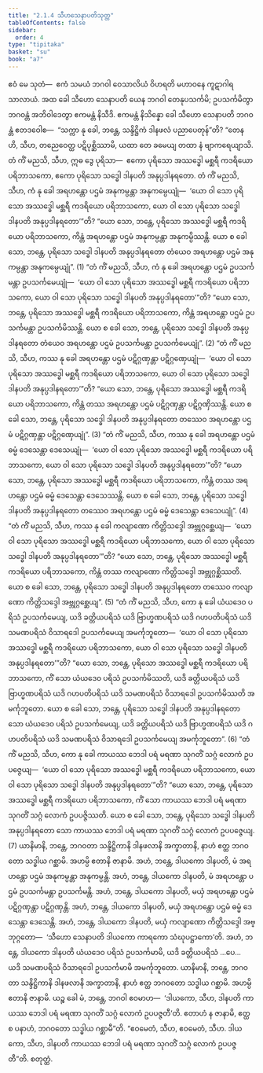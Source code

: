 ```yaml
---
title: "2.1.4 သီဟသေနာပတိသုတ္တ"
tableOfContents: false
sidebar:
  order: 4
type: "tipitaka"
basket: "su"
book: "a7"
---
```



<DynamicBreadcrumb />

<Division number="57" book="a7" e="ch" v="16" p="456">

<Paragraph number="359" book="a7">
ဧဝံ မေ သုတံ—  ဧကံ သမယံ ဘဂဝါ ဝေသာလိယံ ဝိဟရတိ မဟာဝနေ ကူဋာဂါရသာလာယံ. အထ ခေါ သီဟော သေနာပတိ ယေန ဘဂဝါ တေနုပသင်္ကမိ; ဥပသင်္ကမိတွာ ဘဂဝန္တံ အဘိဝါဒေတွာ ဧကမန္တံ နိသီဒိ. ဧကမန္တံ နိသိန္နော ခေါ သီဟော သေနာပတိ ဘဂဝန္တံ ဧတဒဝေါစ—  “သက္ကာ နု ခေါ, ဘန္တေ, သန္ဒိဋ္ဌိကံ ဒါနဖလံ ပညာပေတုန်”တိ?
</Paragraph>

<Paragraph number="360" book="a7">
“တေန ဟိ, သီဟ, တညေဝေတ္ထ ပဋိပုစ္ဆိဿာမိ, ယထာ တေ ခမေယျ တထာ နံ ဗျာကရေယျာသိ. တံ ကိံ မညသိ, သီဟ, ဣဓ ဒွေ ပုရိသာ—  ဧကော ပုရိသော အဿဒ္ဓေါ မစ္ဆရီ ကဒရိယော ပရိဘာသကော, ဧကော ပုရိသော သဒ္ဓေါ ဒါနပတိ အနုပ္ပဒါနရတော. တံ ကိံ မညသိ, သီဟ, ကံ နု ခေါ အရဟန္တော ပဌမံ အနုကမ္ပန္တာ အနုကမ္ပေယျုံ—  ‘ယော ဝါ သော ပုရိသော အဿဒ္ဓေါ မစ္ဆရီ ကဒရိယော ပရိဘာသကော, ယော ဝါ သော ပုရိသော သဒ္ဓေါ ဒါနပတိ အနုပ္ပဒါနရတော’”တိ?
</Paragraph>

<Paragraph number="361" book="a7">
“ယော သော, ဘန္တေ, ပုရိသော အဿဒ္ဓေါ မစ္ဆရီ ကဒရိယော ပရိဘာသကော, ကိန္တံ အရဟန္တော ပဌမံ အနုကမ္ပန္တာ အနုကမ္ပိဿန္တိ. ယော စ ခေါ သော, ဘန္တေ, ပုရိသော သဒ္ဓေါ ဒါနပတိ အနုပ္ပဒါနရတော တံယေဝ အရဟန္တော ပဌမံ အနုကမ္ပန္တာ အနုကမ္ပေယျုံ”. (1)
</Paragraph>

<Paragraph number="362" book="a7">
“တံ ကိံ မညသိ, သီဟ, ကံ နု ခေါ အရဟန္တော ပဌမံ ဥပသင်္ကမန္တာ ဥပသင်္ကမေယျုံ—  ‘ယော ဝါ သော ပုရိသော အဿဒ္ဓေါ မစ္ဆရီ ကဒရိယော ပရိဘာသကော, ယော ဝါ သော ပုရိသော သဒ္ဓေါ ဒါနပတိ အနုပ္ပဒါနရတော’”တိ? “ယော သော, ဘန္တေ, ပုရိသော အဿဒ္ဓေါ မစ္ဆရီ ကဒရိယော ပရိဘာသကော, ကိန္တံ အရဟန္တော ပဌမံ ဥပသင်္ကမန္တာ ဥပသင်္ကမိဿန္တိ. ယော စ ခေါ သော, ဘန္တေ, ပုရိသော သဒ္ဓေါ ဒါနပတိ အနုပ္ပဒါနရတော တံယေဝ အရဟန္တော ပဌမံ ဥပသင်္ကမန္တာ ဥပသင်္ကမေယျုံ”. (2)
</Paragraph>

<Paragraph number="363" book="a7">
“တံ ကိံ မညသိ, သီဟ, ကဿ နု ခေါ အရဟန္တော ပဌမံ ပဋိဂ္ဂဏှန္တာ ပဋိဂ္ဂဏှေယျုံ—  ‘ယော ဝါ သော ပုရိသော အဿဒ္ဓေါ မစ္ဆရီ ကဒရိယော ပရိဘာသကော, ယော ဝါ သော ပုရိသော သဒ္ဓေါ ဒါနပတိ အနုပ္ပဒါနရတော’”တိ? “ယော သော, ဘန္တေ, ပုရိသော အဿဒ္ဓေါ မစ္ဆရီ ကဒရိယော ပရိဘာသကော, ကိန္တံ တဿ အရဟန္တော ပဌမံ ပဋိဂ္ဂဏှန္တာ ပဋိဂ္ဂဏှိဿန္တိ. ယော စ ခေါ သော, ဘန္တေ, ပုရိသော သဒ္ဓေါ ဒါနပတိ အနုပ္ပဒါနရတော တဿေဝ အရဟန္တော ပဌမံ ပဋိဂ္ဂဏှန္တာ ပဋိဂ္ဂဏှေယျုံ”. (3)
</Paragraph>

<Paragraph number="364" book="a7">
“တံ ကိံ မညသိ, သီဟ, ကဿ နု ခေါ အရဟန္တော ပဌမံ ဓမ္မံ ဒေသေန္တာ ဒေသေယျုံ—  ‘ယော ဝါ သော ပုရိသော အဿဒ္ဓေါ မစ္ဆရီ ကဒရိယော ပရိဘာသကော, ယော ဝါ သော ပုရိသော သဒ္ဓေါ ဒါနပတိ အနုပ္ပဒါနရတော’”တိ? “ယော သော, ဘန္တေ, ပုရိသော အဿဒ္ဓေါ မစ္ဆရီ ကဒရိယော ပရိဘာသကော, ကိန္တံ တဿ အရဟန္တော ပဌမံ ဓမ္မံ ဒေသေန္တာ ဒေသေဿန္တိ. ယော စ ခေါ သော, ဘန္တေ, ပုရိသော သဒ္ဓေါ ဒါနပတိ အနုပ္ပဒါနရတော တဿေဝ အရဟန္တော ပဌမံ ဓမ္မံ ဒေသေန္တာ ဒေသေယျုံ”. (4)
</Paragraph>

<Paragraph number="365" book="a7">
“တံ ကိံ မညသိ, သီဟ, ကဿ နု ခေါ ကလျာဏော ကိတ္တိသဒ္ဒေါ အဗ္ဘုဂ္ဂစ္ဆေယျ—  ‘ယော ဝါ သော ပုရိသော အဿဒ္ဓေါ မစ္ဆရီ ကဒရိယော ပရိဘာသကော, ယော ဝါ သော ပုရိသော သဒ္ဓေါ ဒါနပတိ အနုပ္ပဒါနရတော’”တိ? “ယော သော, ဘန္တေ, ပုရိသော အဿဒ္ဓေါ မစ္ဆရီ ကဒရိယော ပရိဘာသကော, ကိန္တံ တဿ ကလျာဏော ကိတ္တိသဒ္ဒေါ အဗ္ဘုဂ္ဂစ္ဆိဿတိ. ယော စ ခေါ သော, ဘန္တေ, ပုရိသော သဒ္ဓေါ ဒါနပတိ အနုပ္ပဒါနရတော တဿေဝ ကလျာဏော ကိတ္တိသဒ္ဒေါ အဗ္ဘုဂ္ဂစ္ဆေယျ”. (5)
</Paragraph>

<Paragraph number="366" book="a7">
“တံ ကိံ မညသိ, သီဟ, ကော နု ခေါ ယံယဒေဝ ပရိသံ ဥပသင်္ကမေယျ, ယဒိ ခတ္တိယပရိသံ ယဒိ ဗြာဟ္မဏပရိသံ ယဒိ ဂဟပတိပရိသံ ယဒိ သမဏပရိသံ ဝိသာရဒေါ ဥပသင်္ကမေယျ အမင်္ကုဘူတော—  ‘ယော ဝါ သော ပုရိသော အဿဒ္ဓေါ မစ္ဆရီ ကဒရိယော ပရိဘာသကော, ယော ဝါ သော ပုရိသော သဒ္ဓေါ ဒါနပတိ အနုပ္ပဒါနရတော’”တိ? “ယော သော, ဘန္တေ, ပုရိသော အဿဒ္ဓေါ မစ္ဆရီ ကဒရိယော ပရိဘာသကော, ကိံ သော ယံယဒေဝ ပရိသံ ဥပသင်္ကမိဿတိ, ယဒိ ခတ္တိယပရိသံ ယဒိ ဗြာဟ္မဏပရိသံ ယဒိ ဂဟပတိပရိသံ ယဒိ သမဏပရိသံ ဝိသာရဒေါ ဥပသင်္ကမိဿတိ အမင်္ကုဘူတော. ယော စ ခေါ သော, ဘန္တေ, ပုရိသော သဒ္ဓေါ ဒါနပတိ အနုပ္ပဒါနရတော သော ယံယဒေဝ ပရိသံ ဥပသင်္ကမေယျ, ယဒိ ခတ္တိယပရိသံ ယဒိ ဗြာဟ္မဏပရိသံ ယဒိ ဂဟပတိပရိသံ ယဒိ သမဏပရိသံ ဝိသာရဒေါ ဥပသင်္ကမေယျ အမင်္ကုဘူတော”. (6)
</Paragraph>

<Paragraph number="367" book="a7">
“တံ ကိံ မညသိ, သီဟ, ကော နု ခေါ ကာယဿ ဘေဒါ ပရံ မရဏာ သုဂတိံ သဂ္ဂံ လောကံ ဥပပဇ္ဇေယျ—  ‘ယော ဝါ သော ပုရိသော အဿဒ္ဓေါ မစ္ဆရီ ကဒရိယော ပရိဘာသကော, ယော ဝါ သော ပုရိသော သဒ္ဓေါ ဒါနပတိ အနုပ္ပဒါနရတော’”တိ? “ယော သော, ဘန္တေ, ပုရိသော အဿဒ္ဓေါ မစ္ဆရီ ကဒရိယော ပရိဘာသကော, ကိံ သော ကာယဿ ဘေဒါ ပရံ မရဏာ သုဂတိံ သဂ္ဂံ လောကံ ဥပပဇ္ဇိဿတိ. ယော စ ခေါ သော, ဘန္တေ, ပုရိသော သဒ္ဓေါ ဒါနပတိ အနုပ္ပဒါနရတော သော ကာယဿ ဘေဒါ ပရံ မရဏာ သုဂတိံ သဂ္ဂံ လောကံ ဥပပဇ္ဇေယျ. (7)
</Paragraph>

<Paragraph number="368" book="a7">
ယာနိမာနိ, ဘန္တေ, ဘဂဝတာ သန္ဒိဋ္ဌိကာနိ ဒါနဖလာနိ အက္ခာတာနိ, နာဟံ ဧတ္ထ ဘဂဝတော သဒ္ဓါယ ဂစ္ဆာမိ. အဟမ္ပိ ဧတာနိ ဇာနာမိ. အဟံ, ဘန္တေ, ဒါယကော ဒါနပတိ, မံ အရဟန္တော ပဌမံ အနုကမ္ပန္တာ အနုကမ္ပန္တိ. အဟံ, ဘန္တေ, ဒါယကော ဒါနပတိ, မံ အရဟန္တော ပဌမံ ဥပသင်္ကမန္တာ ဥပသင်္ကမန္တိ. အဟံ, ဘန္တေ, ဒါယကော ဒါနပတိ, မယှံ အရဟန္တော ပဌမံ ပဋိဂ္ဂဏှန္တာ ပဋိဂ္ဂဏှန္တိ. အဟံ, ဘန္တေ, ဒါယကော ဒါနပတိ, မယှံ အရဟန္တော ပဌမံ ဓမ္မံ ဒေသေန္တာ ဒေသေန္တိ. အဟံ, ဘန္တေ, ဒါယကော ဒါနပတိ, မယှံ ကလျာဏော ကိတ္တိသဒ္ဒေါ အဗ္ဘုဂ္ဂတော—  ‘သီဟော သေနာပတိ ဒါယကော ကာရကော သံဃုပဋ္ဌာကော’တိ. အဟံ, ဘန္တေ, ဒါယကော ဒါနပတိ ယံယဒေဝ ပရိသံ ဥပသင်္ကမာမိ, ယဒိ ခတ္တိယပရိသံ …ပေ…  ယဒိ သမဏပရိသံ ဝိသာရဒေါ ဥပသင်္ကမာမိ အမင်္ကုဘူတော. ယာနိမာနိ, ဘန္တေ, ဘဂဝတာ သန္ဒိဋ္ဌိကာနိ ဒါနဖလာနိ အက္ခာတာနိ, နာဟံ ဧတ္ထ ဘဂဝတော သဒ္ဓါယ ဂစ္ဆာမိ. အဟမ္ပိ ဧတာနိ ဇာနာမိ. ယဉ္စ ခေါ မံ, ဘန္တေ, ဘဂဝါ ဧဝမာဟ—  ‘ဒါယကော, သီဟ, ဒါနပတိ ကာယဿ ဘေဒါ ပရံ မရဏာ သုဂတိံ သဂ္ဂံ လောကံ ဥပပဇ္ဇတီ’တိ. ဧတာဟံ န ဇာနာမိ, ဧတ္ထ စ ပနာဟံ, ဘဂဝတော သဒ္ဓါယ ဂစ္ဆာမီ”တိ. “ဧဝမေတံ, သီဟ, ဧဝမေတံ, သီဟ. ဒါယကော, သီဟ, ဒါနပတိ ကာယဿ ဘေဒါ ပရံ မရဏာ သုဂတိံ သဂ္ဂံ လောကံ ဥပပဇ္ဇတီ”တိ.

</Paragraph>
</Division>

<Paragraph number="369" type="center" book="a7">
စတုတ္ထံ.
</Paragraph>